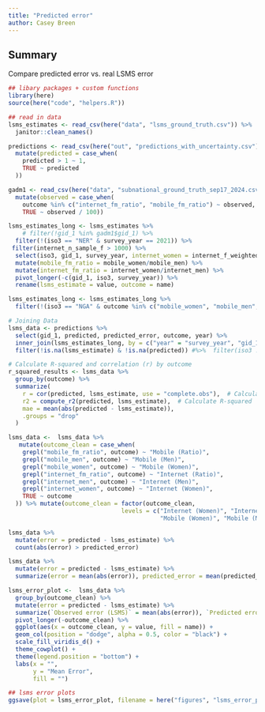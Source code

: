 ```yaml
---
title: "Predicted error"
author: Casey Breen
---
```


## Summary 

Compare predicted error vs. real LSMS error 

```r
## libary packages + custom functions 
library(here)
source(here("code", "helpers.R"))
```

```r
## read in data 
lsms_estimates <- read_csv(here("data", "lsms_ground_truth.csv")) %>% 
  janitor::clean_names()

predictions <- read_csv(here("out", "predictions_with_uncertainty.csv")) %>% 
  mutate(predicted = case_when(
    predicted > 1 ~ 1,
    TRUE ~ predicted
  ))

gadm1 <- read_csv(here("data", "subnational_ground_truth_sep17_2024.csv"), locale = locale(encoding = "ISO-8859-1")) %>% 
  mutate(observed = case_when(
    outcome %in% c("internet_fm_ratio", "mobile_fm_ratio") ~ observed,
    TRUE ~ observed / 100))
```




```r
lsms_estimates_long <- lsms_estimates %>% 
    # filter(!gid_1 %in% gadm1$gid_1) %>% 
  filter(!(iso3 == "NER" & survey_year == 2021)) %>% 
 filter(internet_n_sample_f > 1000) %>% 
  select(iso3, gid_1, survey_year, internet_women = internet_f_weighted, internet_men =  internet_m_weighted, mobile_women = mobile_f_weighted, mobile_men = mobile_m_weighted) %>% 
  mutate(mobile_fm_ratio = mobile_women/mobile_men) %>% 
  mutate(internet_fm_ratio = internet_women/internet_men) %>% 
  pivot_longer(-c(gid_1, iso3, survey_year)) %>% 
  rename(lsms_estimate = value, outcome = name)

lsms_estimates_long <- lsms_estimates_long %>% 
  filter(!(iso3 == "NGA" & outcome %in% c("mobile_women", "mobile_men", "mobile_fm_ratio")))
```


```r
# Joining Data
lsms_data <- predictions %>% 
  select(gid_1, predicted, predicted_error, outcome, year) %>% 
  inner_join(lsms_estimates_long, by = c("year" = "survey_year", "gid_1", "outcome")) %>% 
  filter(!is.na(lsms_estimate) & !is.na(predicted)) #%>%  filter(iso3 != "NER")

# Calculate R-squared and correlation (r) by outcome
r_squared_results <- lsms_data %>%
  group_by(outcome) %>%
  summarize(
    r = cor(predicted, lsms_estimate, use = "complete.obs"),  # Calculate correlation
    r2 = compute_r2(predicted, lsms_estimate),  # Calculate R-squared
    mae = mean(abs(predicted - lsms_estimate)), 
    .groups = "drop"
  )

lsms_data <-  lsms_data %>% 
   mutate(outcome_clean = case_when(
    grepl("mobile_fm_ratio", outcome) ~ "Mobile (Ratio)",
    grepl("mobile_men", outcome) ~ "Mobile (Men)",
    grepl("mobile_women", outcome) ~ "Mobile (Women)",
    grepl("internet_fm_ratio", outcome) ~ "Internet (Ratio)",
    grepl("internet_men", outcome) ~ "Internet (Men)",
    grepl("internet_women", outcome) ~ "Internet (Women)",
    TRUE ~ outcome
  )) %>% mutate(outcome_clean = factor(outcome_clean, 
                                levels = c("Internet (Women)", "Internet (Men)", "Internet (Ratio)",
                                           "Mobile (Women)", "Mobile (Men)", "Mobile (Ratio)")))

lsms_data %>% 
  mutate(error = predicted - lsms_estimate) %>% 
  count(abs(error) > predicted_error)

lsms_data %>% 
  mutate(error = predicted - lsms_estimate) %>% 
  summarize(error = mean(abs(error)), predicted_error = mean(predicted_error)) 

lsms_error_plot <-  lsms_data %>% 
  group_by(outcome_clean) %>% 
  mutate(error = predicted - lsms_estimate) %>% 
  summarize(`Observed error (LSMS)` = mean(abs(error)), `Predicted error` = mean(predicted_error)) %>% 
  pivot_longer(-outcome_clean) %>% 
  ggplot(aes(x = outcome_clean, y = value, fill = name)) + 
  geom_col(position = "dodge", alpha = 0.5, color = "black") + 
  scale_fill_viridis_d() + 
  theme_cowplot() + 
  theme(legend.position = "bottom") + 
  labs(x = "",
       y = "Mean Error",
       fill = "")

## lsms error plots 
ggsave(plot = lsms_error_plot, filename = here("figures", "lsms_error_plot.png"), width = 10, height = 5)
```







